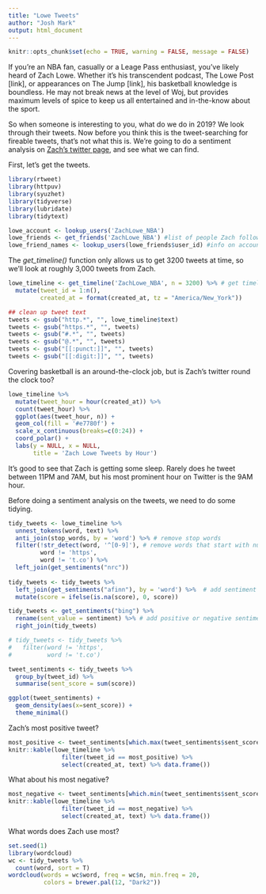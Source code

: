```yaml
---
title: "Lowe Tweets"
author: "Josh Mark"
output: html_document
---
```


```r
knitr::opts_chunk$set(echo = TRUE, warning = FALSE, message = FALSE)
```

If you're an NBA fan, casually or a Leage Pass enthusiast, you've likely heard of Zach Lowe. Whether it's his transcendent podcast, The Lowe Post [link], or appearances on The Jump [link], his basketball knowledge is boundless. He may not break news at the level of Woj, but provides maximum levels of spice to keep us all entertained and in-the-know about the sport.

So when someone is interesting to you, what do we do in 2019? We look through their tweets. Now before you think this is the tweet-searching for fireable tweets, that's not what this is. We're going to do a sentiment analysis on [Zach's twitter page](https://twitter.com/ZachLowe_NBA), and see what we can find.


First, let's get the tweets.
```r
library(rtweet)
library(httpuv)
library(syuzhet)
library(tidyverse)
library(lubridate)
library(tidytext)

lowe_account <- lookup_users('ZachLowe_NBA')
lowe_friends <- get_friends('ZachLowe_NBA') #list of people Zach follows
lowe_friend_names <- lookup_users(lowe_friends$user_id) #info on accounts Zach follows
```

The *get_timeline()* function only allows us to get 3200 tweets at time, so we'll look at roughly 3,000 tweets from Zach.
```r
lowe_timeline <- get_timeline('ZachLowe_NBA', n = 3200) %>% # get timeline of tweets
  mutate(tweet_id = 1:n(), 
         created_at = format(created_at, tz = "America/New_York"))

## clean up tweet text
tweets <- gsub("http.*", "", lowe_timeline$text)
tweets <- gsub("https.*", "", tweets)
tweets <- gsub("#.*", "", tweets)
tweets <- gsub("@.*", "", tweets)
tweets <- gsub("[[:punct:]]", "", tweets)
tweets <- gsub("[[:digit:]]", "", tweets)
```

Covering basketball is an around-the-clock job, but is Zach's twitter round the clock too?
```r
lowe_timeline %>% 
  mutate(tweet_hour = hour(created_at)) %>% 
  count(tweet_hour) %>% 
  ggplot(aes(tweet_hour, n)) + 
  geom_col(fill = '#e7780f') + 
  scale_x_continuous(breaks=c(0:24)) +
  coord_polar() +
  labs(y = NULL, x = NULL, 
       title = 'Zach Lowe Tweets by Hour')
```

It's good to see that Zach is getting some sleep. Rarely does he tweet between 11PM and 7AM, but his most prominent hour on Twitter is the 9AM hour. 


Before doing a sentiment analysis on the tweets, we need to do some tidying.
```r
tidy_tweets <- lowe_timeline %>% 
  unnest_tokens(word, text) %>% 
  anti_join(stop_words, by = 'word') %>% # remove stop words
  filter(!str_detect(word, '^[0-9]'), # remove words that start with numbers
         word != 'https', 
         word != 't.co') %>% 
  left_join(get_sentiments("nrc")) 
  
tidy_tweets <- tidy_tweets %>% 
  left_join(get_sentiments("afinn"), by = 'word') %>%  # add sentiment score
  mutate(score = ifelse(is.na(score), 0, score))

tidy_tweets <- get_sentiments("bing") %>% 
  rename(sent_value = sentiment) %>% # add positive or negative sentiment column
  right_join(tidy_tweets)
```

```r
# tidy_tweets <- tidy_tweets %>% 
#   filter(word != 'https',
#          word != 't.co')
```


```r
tweet_sentiments <- tidy_tweets %>% 
  group_by(tweet_id) %>% 
  summarise(sent_score = sum(score))

ggplot(tweet_sentiments) + 
  geom_density(aes(x=sent_score)) + 
  theme_minimal()
```

Zach's most positive tweet?
```r
most_positive <- tweet_sentiments[which.max(tweet_sentiments$sent_score), "tweet_id"] %>% as.integer()
knitr::kable(lowe_timeline %>% 
               filter(tweet_id == most_positive) %>% 
               select(created_at, text) %>% data.frame())
```

What about his most negative?
```r
most_negative <- tweet_sentiments[which.min(tweet_sentiments$sent_score), "tweet_id"] %>% as.integer()
knitr::kable(lowe_timeline %>% 
               filter(tweet_id == most_negative) %>% 
               select(created_at, text) %>% data.frame())
```

What words does Zach use most?
```r
set.seed(1)
library(wordcloud)
wc <- tidy_tweets %>% 
  count(word, sort = T)
wordcloud(words = wc$word, freq = wc$n, min.freq = 20, 
          colors = brewer.pal(12, "Dark2"))
```




